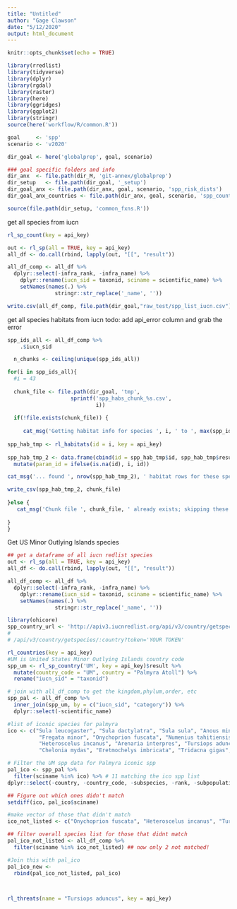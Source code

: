 ```yaml
---
title: "Untitled"
author: "Gage Clawson"
date: "5/12/2020"
output: html_document
---
```


```r
knitr::opts_chunk$set(echo = TRUE)

library(rredlist)
library(tidyverse)
library(dplyr)
library(rgdal)
library(raster)
library(here)
library(ggridges)
library(ggplot2)
library(stringr)
source(here('workflow/R/common.R'))

goal     <- 'spp'
scenario <- 'v2020'

dir_goal <- here('globalprep', goal, scenario)

### goal specific folders and info
dir_anx  <- file.path(dir_M, 'git-annex/globalprep')
dir_setup   <- file.path(dir_goal, '_setup')
dir_goal_anx <- file.path(dir_anx, goal, scenario, 'spp_risk_dists')
dir_goal_anx_countries <- file.path(dir_anx, goal, scenario, 'spp_countries')

source(file.path(dir_setup, 'common_fxns.R'))
```


get all species from iucn 
```r
rl_sp_count(key = api_key)

out <- rl_sp(all = TRUE, key = api_key)
all_df <- do.call(rbind, lapply(out, "[[", "result"))

all_df_comp <- all_df %>%
  dplyr::select(-infra_rank, -infra_name) %>%
    dplyr::rename(iucn_sid = taxonid, sciname = scientific_name) %>%
    setNames(names(.) %>%
               stringr::str_replace('_name', ''))

write.csv(all_df_comp, file.path(dir_goal,"raw_test/spp_list_iucn.csv"))
```

get all species habitats from iucn
todo: add api_error column and grab the error

```r
spp_ids_all <- all_df_comp %>%
    .$iucn_sid

  n_chunks <- ceiling(unique(spp_ids_all))

for(i in spp_ids_all){
  #i = 43
  
  chunk_file <- file.path(dir_goal, 'tmp', 
                    sprintf('spp_habs_chunk_%s.csv', 
                            i))
  
  if(!file.exists(chunk_file)) {
    
     cat_msg('Getting habitat info for species ', i, ' to ', max(spp_ids_all))
    
spp_hab_tmp <- rl_habitats(id = i, key = api_key)
  
spp_hab_tmp_2 <- data.frame(cbind(id = spp_hab_tmp$id, spp_hab_tmp$result)) %>%
  mutate(param_id = ifelse(is.na(id), i, id))

cat_msg('... found ', nrow(spp_hab_tmp_2), ' habitat rows for these species')

write_csv(spp_hab_tmp_2, chunk_file)
  
}else {
   cat_msg('Chunk file ', chunk_file, ' already exists; skipping these spp')
      
}
}


```


Get US Minor Outlying Islands species 
```r
## get a dataframe of all iucn redlist species
out <- rl_sp(all = TRUE, key = api_key)
all_df <- do.call(rbind, lapply(out, "[[", "result"))

all_df_comp <- all_df %>%
  dplyr::select(-infra_rank, -infra_name) %>%
    dplyr::rename(iucn_sid = taxonid, sciname = scientific_name) %>%
    setNames(names(.) %>%
               stringr::str_replace('_name', ''))

library(ohicore)
spp_country_url <- 'http://apiv3.iucnredlist.org/api/v3/country/getspecies/id/%s?token=%s'
# 
# /api/v3/country/getspecies/:country?token='YOUR TOKEN'

rl_countries(key = api_key)
#UM is United States Minor Outlying Islands country code
spp_um <- rl_sp_country('UM', key = api_key)$result %>%
  mutate(country_code = "UM", country = "Palmyra Atoll") %>%
  rename("iucn_sid" = "taxonid")

# join with all_df_comp to get the kingdom,phylum,order, etc
spp_pal <- all_df_comp %>%
  inner_join(spp_um, by = c("iucn_sid", "category")) %>%
  dplyr::select(-scientific_name)

#list of iconic species for palmyra
ico <- c("Sula leucogaster", "Sula dactylatra", "Sula sula", "Anous minutus", "Anous stolidus",
          "Fregata minor", "Onychoprion fuscata", "Numenius tahitiensis", "Pluvialis fulva",
          "Heteroscelus incanus", "Arenaria interpres", "Tursiops aduncus", "Stenella longirostris",
          "Chelonia mydas", "Eretmochelys imbricata", "Tridacna gigas", "Birgus latro")

# Filter the UM spp data for Palmyra iconic spp 
pal_ico <- spp_pal %>% 
  filter(sciname %in% ico) %>% # 11 matching the ico spp list
dplyr::select(-country, -country_code, -subspecies, -rank, -subpopulation)

## Figure out which ones didn't match
setdiff(ico, pal_ico$sciname)

#make vector of those that didn't match
ico_not_listed <- c("Onychoprion fuscata", "Heteroscelus incanus", "Tursiops aduncus", "Eretmochelys imbricata", "Tridacna gigas", "Birgus latro")

## filter overall species list for those that didnt match
pal_ico_not_listed <- all_df_comp %>%
  filter(sciname %in% ico_not_listed) ## now only 2 not matched! 

#Join this with pal_ico
pal_ico_new <-
  rbind(pal_ico_not_listed, pal_ico)
  


rl_threats(name = "Tursiops aduncus", key = api_key)
```

